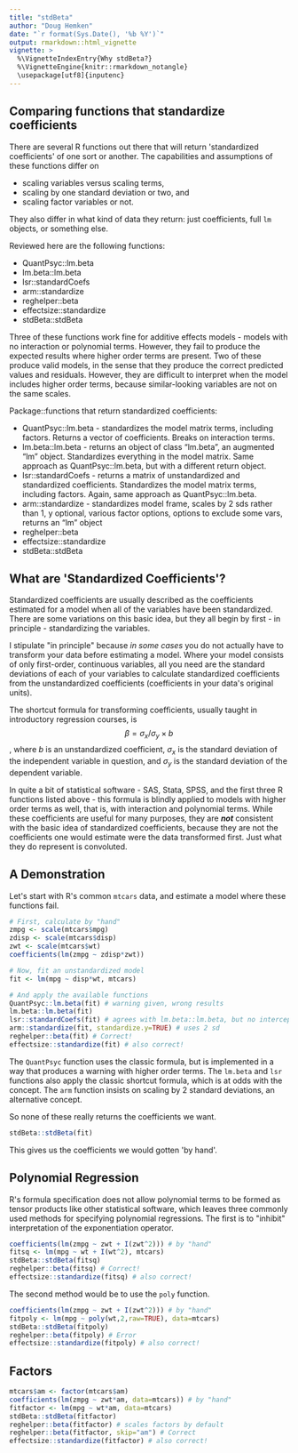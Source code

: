 ```yaml
---
title: "stdBeta"
author: "Doug Hemken"
date: "`r format(Sys.Date(), '%b %Y')`"
output: rmarkdown::html_vignette
vignette: >
  %\VignetteIndexEntry{Why stdBeta?}
  %\VignetteEngine{knitr::rmarkdown_notangle}
  \usepackage[utf8]{inputenc}
---
```


## Comparing functions that standardize coefficients
There are several R functions out there that will return \'standardized
coefficients\' of one sort or another.  The capabilities and assumptions
of these functions differ on

- scaling variables versus scaling terms,
- scaling by one standard deviation or two, and
- scaling factor variables or not.

They also differ in what kind of data they return:  just coefficients,
full `lm` objects, or something else.

Reviewed here are the following functions:

- QuantPsyc::lm.beta
- lm.beta::lm.beta
- lsr::standardCoefs
- arm::standardize
- reghelper::beta
- effectsize::standardize
- stdBeta::stdBeta

Three of these functions work fine for additive effects
models - models with no interaction or polynomial terms.
However, they fail to produce
the expected results where higher order terms are present.
Two of these produce valid models, in the sense that they produce
the correct predicted values and residuals.  However, they are
difficult to interpret when the model includes
higher order terms, because similar-looking variables are not
on the same scales.

Package::functions that return standardized coefficients:

- QuantPsyc::lm.beta - standardizes the model matrix terms, including factors.  Returns a vector of coefficients. Breaks on interaction terms.
- lm.beta::lm.beta - returns an object of class "lm.beta", an augmented "lm" object.  Standardizes everything in the model matrix.  Same approach as QuantPsyc::lm.beta, but with a different return object.
- lsr::standardCoefs - returns a matrix of unstandardized and standardized coefficients.  Standardizes the model matrix terms, including factors.  Again, same approach as QuantPsyc::lm.beta.
- arm::standardize - standardizes model frame, scales by 2 sds rather than 1, y optional, various factor options, options to exclude some vars, returns an "lm" object
- reghelper::beta
- effectsize::standardize
- stdBeta::stdBeta

## What are \'Standardized Coefficients\'?
Standardized coefficients are usually described as the coefficients estimated
for a model when all of the variables have been standardized.  There are
some variations on this basic idea, but they all begin by first - in
principle - standardizing the variables.

I stipulate \"in principle\" because *in some cases* you do not actually have to transform
your data before estimating a model.  Where your model
consists of only first-order, continuous variables, all you need are the
standard deviations of each of your variables to calculate standardized
coefficients from the unstandardized coefficients (coefficients in your
data\'s original units).

The shortcut formula for transforming coefficients, usually taught in introductory
regression courses, is
$$\beta = \sigma_x/\sigma_y \times b$$, where $b$ is an unstandardized
coefficient, $\sigma_x$ is the standard deviation of the independent
variable in question, and $\sigma_y$ is the standard deviation of the
dependent variable.

In quite a bit of statistical software - SAS, Stata, SPSS, and the first
three R functions listed above - this formula is blindly applied to
models with higher order terms as well, that is, with interaction and polynomial terms.
While these coefficients are useful for many purposes, they are ***not***
consistent with the basic idea of standardized coefficients, because
they are not the coefficients one would estimate were the data transformed
first.  Just what they do represent is convoluted.

## A Demonstration
Let\'s start with R\'s common `mtcars` data, and estimate a model
where these functions fail.
```r
# First, calculate by "hand"
zmpg <- scale(mtcars$mpg)
zdisp <- scale(mtcars$disp)
zwt <- scale(mtcars$wt)
coefficients(lm(zmpg ~ zdisp*zwt))

# Now, fit an unstandardized model
fit <- lm(mpg ~ disp*wt, mtcars)

# And apply the available functions
QuantPsyc::lm.beta(fit) # warning given, wrong results
lm.beta::lm.beta(fit)
lsr::standardCoefs(fit) # agrees with lm.beta::lm.beta, but no intercept
arm::standardize(fit, standardize.y=TRUE) # uses 2 sd
reghelper::beta(fit) # Correct!
effectsize::standardize(fit) # also correct!
```

The `QuantPsyc` function uses the classic formula, but
is implemented in a way that produces a warning with 
higher order terms.  The `lm.beta` and `lsr` functions also apply
the classic shortcut formula, which is at odds with the concept.
The `arm` function insists on scaling by 2 standard deviations,
an alternative concept.

So none of these really returns the coefficients we want.

```r
stdBeta::stdBeta(fit)
```
This gives us the coefficients we would gotten \'by hand\'.

## Polynomial Regression
R\'s formula specification does not allow polynomial terms to
be formed as tensor products like other statistical software,
which leaves three commonly used methods for specifying
polynomial regressions.  The first is to \"inhibit\" interpretation
of the exponentiation operator.

```r
coefficients(lm(zmpg ~ zwt + I(zwt^2))) # by "hand"
fitsq <- lm(mpg ~ wt + I(wt^2), mtcars)
stdBeta::stdBeta(fitsq)
reghelper::beta(fitsq) # Correct!
effectsize::standardize(fitsq) # also correct!

```

The second method would be to use the `poly` function.
```r
coefficients(lm(zmpg ~ zwt + I(zwt^2))) # by "hand"
fitpoly <- lm(mpg ~ poly(wt,2,raw=TRUE), data=mtcars)
stdBeta::stdBeta(fitpoly)
reghelper::beta(fitpoly) # Error
effectsize::standardize(fitpoly) # also correct!
```

## Factors

```r
mtcars$am <- factor(mtcars$am)
coefficients(lm(zmpg ~ zwt*am, data=mtcars)) # by "hand"
fitfactor <- lm(mpg ~ wt*am, data=mtcars)
stdBeta::stdBeta(fitfactor)
reghelper::beta(fitfactor) # scales factors by default
reghelper::beta(fitfactor, skip="am") # Correct
effectsize::standardize(fitfactor) # also correct!
```
